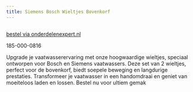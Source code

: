```yaml
---
title: Siemens Bosch Wieltjes Bovenkorf
---
```



<Image src={imageProduct} width={imageProduct.width} alt="" />

[bestel via onderdelenexpert.nl](https://www.onderdelenexpert.nl/siemens-bosch-wieltjes-bovenkorf-vaatwasser-00424717)

185-000-0816

Upgrade je vaatwasserervaring met onze hoogwaardige wieltjes, speciaal ontworpen voor Bosch en Siemens vaatwassers. Deze set van 2 wieltjes, perfect voor de bovenkorf, biedt soepele beweging en langdurige prestaties. Transformeer je vaatwasser in een handomdraai en geniet van moeiteloos laden en lossen. Bestel nu voor ultiem gemak

